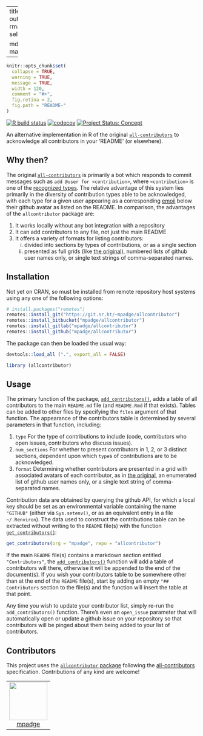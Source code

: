 
---
title: "allcontributor"
output:
  rmarkdown::html_vignette:
    self_contained: no

  md_document:
    variant: markdown_github
---

<!-- README.md is generated from README.Rmd. Please edit that file -->

```r
knitr::opts_chunk$set(
  collapse = TRUE,
  warning = TRUE,
  message = TRUE,
  width = 120,
  comment = "#>",
  fig.retina = 2,
  fig.path = "README-"
)
```

<!-- badges: start -->

[![R build
status](https://github.com/mpadge/allcontributor/workflows/R-CMD-check/badge.svg)](https://github.com/mpadge/allcontributor/actions?query=workflow%3AR-CMD-check)
[![codecov](https://codecov.io/gh/mpadge/allcontributor/branch/master/graph/badge.svg)](https://codecov.io/gh/mpadge/allcontributor)
[![Project Status:
Concept](https://www.repostatus.org/badges/latest/concept.svg)](https://www.repostatus.org/#concept)
<!-- badges: end -->

An alternative implementation in R of the original
[`all-contributors`](https://allcontributors.org/) to acknowledge all
contributors in your 'README' (or elsewhere).

## Why then?

The original [`all-contributors`](https://allcontributors.org/) is primarily
a bot which responds to commit messages such as `add
@user for <contribution>`, where `<contribution>` is one of the [recognized
types](https://allcontributors.org/docs/en/emoji-key). The relative advantage
of this system lies primarily in the diversity of contribution types able to be
acknowledged, with each type for a given user appearing as a corresponding
[emoji](https://allcontributors.org/docs/en/emoji-key) below their github
avatar as listed on the README. In comparison, the advantages of the
`allcontributor` package are:

1. It works locally without any bot integration with a repository
2. It can add contributors to any file, not just the main README
3. It offers a variety of formats for listing contributors:
   (i) divided into sections by types of contributions, or as a single section
   (ii) presented as full grids (like [the
        original](https://github.com/all-contributors/all-contributors/blob/master/README.md#contributors-)), 
        numbered lists of github user names only, or single text strings of
        comma-separated names.


## Installation

Not yet on CRAN, so must be installed from remote repository host systems using
any one of the following options:
```r
# install.packages("remotes")
remotes::install_git("https://git.sr.ht/~mpadge/allcontributor")
remotes::install_bitbucket("mpadge/allcontributor")
remotes::install_gitlab("mpadge/allcontributor")
remotes::install_github("mpadge/allcontributor")
```

The package can then be loaded the usual way:
```r
devtools::load_all (".", export_all = FALSE)
```
```r
library (allcontributor)
```

## Usage

The primary function of the package,
[`add_contributors()`](https://mpadge.github.io/allcontributor/reference/add_contributors.html),
adds a table of all contributors to the main `README.md` file (and `README.Rmd`
if that exists). Tables can be added to other files by specifying the `files`
argument of that function. The appearance of the contributors table is
determined by several parameters in that function, including:

1. `type` For the type of contributions to include (code, contributors who open
   issues, contributors who discuss issues).
2. `num_sections` For whether to present contributors in 1, 2, or 3 distinct
   sections, dependent upon which `type`s of contributions are to be
   acknowledged.
3. `format` Determining whether contributors are presented in a grid with
   associated avatars of each contributor, as in [the
   original](https://github.com/all-contributors/all-contributors/blob/master/README.md#contributors-), 
   an enumerated list of github user names only, or a single text string of
   comma-separated names.

Contribution data are obtained by querying the github API, for which a local
key should be set as an environmental variable containing the name `"GITHUB"`
(either via `Sys.setenv()`, or as an equivalent entry in a file `~/.Renviron`).
The data used to construct the contributions table can be extracted without
writing to the `README` file(s) with the function
[`get_contributors()`](https://mpadge.github.io/allcontributor/reference/get_contributors.html):

```r
get_contributors(org = "mpadge", repo = "allcontributor")
```


If the main `README` file(s) contains a markdown section entitled
`"Contributors"`, the 
[`add_contributors()`](https://mpadge.github.io/allcontributor/reference/add_contributors.html)
function will add a table of contributors will there, otherwise it will be
appended to the end of the document(s). If you wish your contributors table to
be somewhere other than at the end of the `README` file(s), start by adding an
empty `"## Contributors` section to the file(s) and the function will insert
the table at that point.

Any time you wish to update your contributor list, simply re-run the
`add_contributors()` function. There's even an `open_issue` parameter that will
automatically open or update a github issue on your repository so that
contributors will be pinged about them being added to your list of
contributors.


## Contributors

<!-- ALL-CONTRIBUTORS-LIST:START - Do not remove or modify this section -->
<!-- prettier-ignore-start -->
<!-- markdownlint-disable -->

This project uses the [`allcontributor` package](https://github.com/mpadge/allcontributor) following the [all-contributors](https://allcontributors.org) specification. Contributions of any kind are welcome!

<table>

<tr>
<td align="center">
<a href="https://github.com/mpadge">
<img src="https://avatars1.githubusercontent.com/u/6697851?v=4" width="100px;" alt=""/>
</a><br>
<a href="https://github.com/mpadge/allcontributor/commits?author=mpadge">mpadge</a>
</td>
</tr>

</table>

<!-- markdownlint-enable -->
<!-- prettier-ignore-end -->
<!-- ALL-CONTRIBUTORS-LIST:END -->
